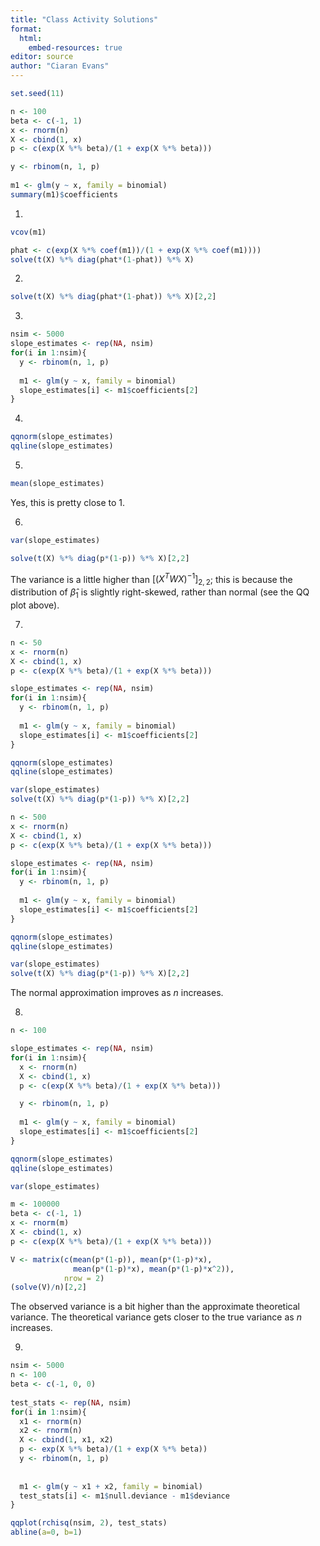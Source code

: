 ```yaml
---
title: "Class Activity Solutions"
format: 
  html:
    embed-resources: true
editor: source
author: "Ciaran Evans"
---
```


```r
set.seed(11)

n <- 100
beta <- c(-1, 1)
x <- rnorm(n)
X <- cbind(1, x)
p <- c(exp(X %*% beta)/(1 + exp(X %*% beta)))

y <- rbinom(n, 1, p)
  
m1 <- glm(y ~ x, family = binomial)
summary(m1)$coefficients
```

1. 

```r
vcov(m1)

phat <- c(exp(X %*% coef(m1))/(1 + exp(X %*% coef(m1))))
solve(t(X) %*% diag(phat*(1-phat)) %*% X)
```

2.

```r
solve(t(X) %*% diag(phat*(1-phat)) %*% X)[2,2]
```

3.

```r
nsim <- 5000
slope_estimates <- rep(NA, nsim)
for(i in 1:nsim){
  y <- rbinom(n, 1, p)
  
  m1 <- glm(y ~ x, family = binomial)
  slope_estimates[i] <- m1$coefficients[2]
}
```

4.

```r
qqnorm(slope_estimates)
qqline(slope_estimates)
```

5. 

```r
mean(slope_estimates)
```

Yes, this is pretty close to 1.

6.

```r
var(slope_estimates)

solve(t(X) %*% diag(p*(1-p)) %*% X)[2,2]
```

The variance is a little higher than $[(X^T W X)^{-1}]_{2,2}$; this is because the distribution of $\widehat{\beta}_1$ is slightly right-skewed, rather than normal (see the QQ plot above).

7.

```r
n <- 50
x <- rnorm(n)
X <- cbind(1, x)
p <- c(exp(X %*% beta)/(1 + exp(X %*% beta)))

slope_estimates <- rep(NA, nsim)
for(i in 1:nsim){
  y <- rbinom(n, 1, p)
  
  m1 <- glm(y ~ x, family = binomial)
  slope_estimates[i] <- m1$coefficients[2]
}

qqnorm(slope_estimates)
qqline(slope_estimates)

var(slope_estimates)
solve(t(X) %*% diag(p*(1-p)) %*% X)[2,2]
```

```r
n <- 500
x <- rnorm(n)
X <- cbind(1, x)
p <- c(exp(X %*% beta)/(1 + exp(X %*% beta)))

slope_estimates <- rep(NA, nsim)
for(i in 1:nsim){
  y <- rbinom(n, 1, p)
  
  m1 <- glm(y ~ x, family = binomial)
  slope_estimates[i] <- m1$coefficients[2]
}

qqnorm(slope_estimates)
qqline(slope_estimates)

var(slope_estimates)
solve(t(X) %*% diag(p*(1-p)) %*% X)[2,2]
```

The normal approximation improves as $n$ increases.

8. 

```r
n <- 100

slope_estimates <- rep(NA, nsim)
for(i in 1:nsim){
  x <- rnorm(n)
  X <- cbind(1, x)
  p <- c(exp(X %*% beta)/(1 + exp(X %*% beta)))

  y <- rbinom(n, 1, p)
  
  m1 <- glm(y ~ x, family = binomial)
  slope_estimates[i] <- m1$coefficients[2]
}

qqnorm(slope_estimates)
qqline(slope_estimates)
```

```r
var(slope_estimates)

m <- 100000
beta <- c(-1, 1)
x <- rnorm(m)
X <- cbind(1, x)
p <- c(exp(X %*% beta)/(1 + exp(X %*% beta)))

V <- matrix(c(mean(p*(1-p)), mean(p*(1-p)*x), 
              mean(p*(1-p)*x), mean(p*(1-p)*x^2)),
            nrow = 2)
(solve(V)/n)[2,2]
```

The observed variance is a bit higher than the approximate theoretical variance. The theoretical variance gets closer to the true variance as $n$ increases.

9.

```r
nsim <- 5000
n <- 100
beta <- c(-1, 0, 0)
  
test_stats <- rep(NA, nsim)
for(i in 1:nsim){
  x1 <- rnorm(n)
  x2 <- rnorm(n)
  X <- cbind(1, x1, x2)
  p <- exp(X %*% beta)/(1 + exp(X %*% beta))
  y <- rbinom(n, 1, p)
  
  
  m1 <- glm(y ~ x1 + x2, family = binomial)
  test_stats[i] <- m1$null.deviance - m1$deviance
}

qqplot(rchisq(nsim, 2), test_stats)
abline(a=0, b=1)
```














